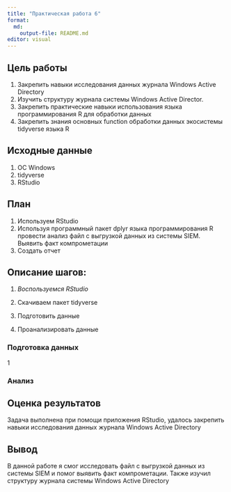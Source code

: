 ```yaml
---
title: "Практическая работа 6"
format:
  md:
    output-file: README.md
editor: visual
---
```


## Цель работы

1.  Закрепить навыки исследования данных журнала Windows Active Directory
2.  Изучить структуру журнала системы Windows Active Director.
3.  Закрепить практические навыки использования языка программирования R для обработки данных
4.  Закрепить знания основных function обработки данных экосистемы tidyverse языка R

## Исходные данные

1.  ОС Windows
2.  tidyverse
3.  RStudio

## План

1.  Используем RStudio
2.  Используя программный пакет dplyr языка программирования R провести анализ файл с
    выгрузкой данных из системы SIEM. Выявить факт компрометации
3.  Создать отчет

## Описание шагов:

1.  *Воспользуемся RStudio*

2.  Скачиваем пакет tidyverse

3.  Подготовить данные

4.  Проанализировать данные

### **Подготовка данных**

1

### **Анализ**

## Оценка результатов

Задача выполнена при помощи приложения RStudio, удалось закрепить навыки исследования данных журнала Windows Active Directory

## Вывод

В данной работе я смог исследовать файл с выгрузкой данных из системы SIEM и помог выявить факт компрометации. Также изучил структуру журнала системы Windows Active Directory
